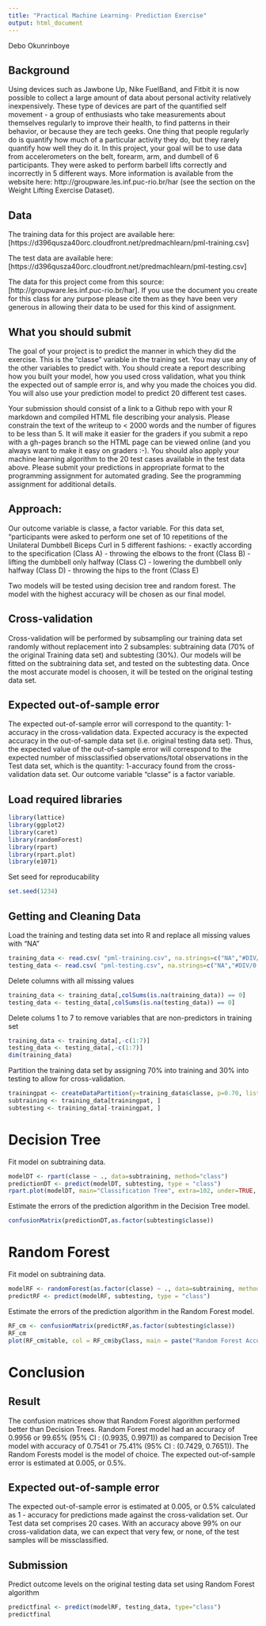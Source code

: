 ```yaml
---
title: "Practical Machine Learning- Prediction Exercise"
output: html_document
---
```

Debo Okunrinboye

## Background

Using devices such as Jawbone Up, Nike FuelBand, and Fitbit it is now possible to collect a large amount of data about personal activity relatively inexpensively. These type of devices are part of the quantified self movement - a group of enthusiasts who take measurements about themselves regularly to improve their health, to find patterns in their behavior, or because they are tech geeks. One thing that people regularly do is quantify how much of a particular activity they do, but they rarely quantify how well they do it. In this project, your goal will be to use data from accelerometers on the belt, forearm, arm, and dumbell of 6 participants. They were asked to perform barbell lifts correctly and incorrectly in 5 different ways. More information is available from the website here: http://groupware.les.inf.puc-rio.br/har (see the section on the Weight Lifting Exercise Dataset).

## Data

The training data for this project are available here: [https://d396qusza40orc.cloudfront.net/predmachlearn/pml-training.csv]

The test data are available here: [https://d396qusza40orc.cloudfront.net/predmachlearn/pml-testing.csv]

The data for this project come from this source: [http://groupware.les.inf.puc-rio.br/har]. If you use the document you create for this class for any purpose please cite them as they have been very generous in allowing their data to be used for this kind of assignment.

## What you should submit

The goal of your project is to predict the manner in which they did the exercise. This is the “classe” variable in the training set. You may use any of the other variables to predict with. You should create a report describing how you built your model, how you used cross validation, what you think the expected out of sample error is, and why you made the choices you did. You will also use your prediction model to predict 20 different test cases.

Your submission should consist of a link to a Github repo with your R markdown and compiled HTML file describing your analysis. Please constrain the text of the writeup to < 2000 words and the number of figures to be less than 5. It will make it easier for the graders if you submit a repo with a gh-pages branch so the HTML page can be viewed online (and you always want to make it easy on graders :-). You should also apply your machine learning algorithm to the 20 test cases available in the test data above. Please submit your predictions in appropriate format to the programming assignment for automated grading. See the programming assignment for additional details.

## Approach:
Our outcome variable is classe, a factor variable. For this data set, “participants were asked to perform one set of 10 repetitions of the Unilateral Dumbbell Biceps Curl in 5 different fashions: - exactly according to the specification (Class A) - throwing the elbows to the front (Class B) - lifting the dumbbell only halfway (Class C) - lowering the dumbbell only halfway (Class D) - throwing the hips to the front (Class E)

Two models will be tested using decision tree and random forest. The model with the highest accuracy will be chosen as our final model.

## Cross-validation

Cross-validation will be performed by subsampling our training data set randomly without replacement into 2 subsamples: subtraining data (70% of the original Training data set) and subtesting (30%). Our models will be fitted on the subtraining data set, and tested on the subtesting data. Once the most accurate model is choosen, it will be tested on the original testing data set.

## Expected out-of-sample error

The expected out-of-sample error will correspond to the quantity: 1-accuracy in the cross-validation data. Expected accuracy is the expected accuracy in the out-of-sample data set (i.e. original testing data set). Thus, the expected value of the out-of-sample error will correspond to the expected number of missclassified observations/total observations in the Test data set, which is the quantity: 1-accuracy found from the cross-validation data set. Our outcome variable “classe” is a factor variable. 

## Load required libraries

```r
library(lattice)
library(ggplot2)
library(caret)
library(randomForest)
library(rpart)
library(rpart.plot)
library(e1071)
```

Set seed for reproducability
```r
set.seed(1234)
```

## Getting and Cleaning Data

Load the training and testing data set into  R and replace all missing values with "NA"
```r
training_data <- read.csv( "pml-training.csv", na.strings=c("NA","#DIV/0!", ""))
testing_data <- read.csv( "pml-testing.csv", na.strings=c("NA","#DIV/0!", ""))
```

Delete columns with all missing values
```r
training_data <- training_data[,colSums(is.na(training_data)) == 0]
testing_data <- testing_data[,colSums(is.na(testing_data)) == 0]

```

Delete colums 1 to 7 to remove variables that are non-predictors in  training set
```r
training_data <- training_data[,-c(1:7)]
testing_data <- testing_data[,-c(1:7)]
dim(training_data)

```

Partition the training data set by assigning 70% into training and 30% into testing to allow for cross-validation.
```r
trainingpat <- createDataPartition(y=training_data$classe, p=0.70, list=FALSE)
subtraining <- training_data[trainingpat, ] 
subtesting <- training_data[-trainingpat, ]
```

# Decision Tree

Fit model on subtraining data.
```r
modelDT <- rpart(classe ~ ., data=subtraining, method="class")
predictionDT <- predict(modelDT, subtesting, type = "class")
rpart.plot(modelDT, main="Classification Tree", extra=102, under=TRUE, faclen=0)
```

Estimate the errors of the prediction algorithm in the Decision Tree model.
```r
confusionMatrix(predictionDT,as.factor(subtesting$classe))
```

# Random Forest

Fit model on subtraining data.
```r
modelRF <- randomForest(as.factor(classe) ~ ., data=subtraining, method="class")
predictRF <- predict(modelRF, subtesting, type = "class")
```

Estimate the errors of the prediction algorithm in the Random Forest model.
```r
RF_cm <- confusionMatrix(predictRF,as.factor(subtesting$classe))
RF_cm
plot(RF_cm$table, col = RF_cm$byClass, main = paste("Random Forest Accuracy Level =",round(RF_cm$overall['Accuracy'], 4)))
```

# Conclusion

## Result
The confusion matrices show that Random Forest algorithm performed better than Decision Trees. Random Forest model had an accuracy of 0.9956 or 99.65% (95% CI : (0.9935, 0.9971)) as compared to Decision Tree model with  accuracy of 0.7541 or 75.41% (95% CI : (0.7429, 0.7651)). The Random Forests model is the model of choice. The expected out-of-sample error is estimated at 0.005, or 0.5%.


## Expected out-of-sample error
The expected out-of-sample error is estimated at 0.005, or 0.5% calculated as 1 - accuracy for predictions made against the cross-validation set. Our Test data set comprises 20 cases. With an accuracy above 99% on our cross-validation data, we can expect that very few, or none, of the test samples will be missclassified.

## Submission
Predict outcome levels on the original testing data set using Random Forest algorithm
```r
predictfinal <- predict(modelRF, testing_data, type="class")
predictfinal
```








